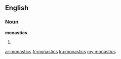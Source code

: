==English==

===Noun===
'''monastics'''

# {{plural of|monastic}}

[[ar:monastics]]
[[fr:monastics]]
[[ku:monastics]]
[[my:monastics]]